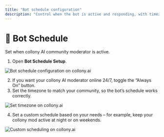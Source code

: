 ```yaml
---
title: "Bot schedule configuration"
description: "Control when the bot is active and responding, with timezone support."
---
```


# 📅 Bot Schedule

Set when collony AI community moderator is active.

1. Open **Bot Schedule Setup**.

![Bot schedule configuration on collony.ai](/public/Screenshot2025-09-22at09.04.15.png)

2. If you want your collony AI moderator online 24/7, toggle the “Always On” button.
3. Set the timezone to match your community, so the bot’s schedule works correctly.

![Set timezone on collony.ai](/public/Screenshot2025-09-22at09.12.26.png)

4. Set a custom schedule based on your needs – for example, keep your collony mod active at night or on weekends.

![Custom scheduling on collony.ai](/public/Screenshot2025-09-22at09.09.44.png)